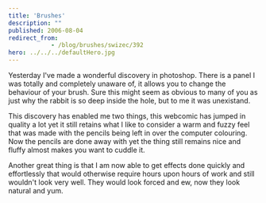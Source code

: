 ```yaml
---
title: 'Brushes'
description: ""
published: 2006-08-04
redirect_from: 
            - /blog/brushes/swizec/392
hero: ../../../defaultHero.jpg
---
```

Yesterday I&#x27;ve made a wonderful discovery in photoshop. There is a panel I was totally and completely unaware of, it allows you to change the behaviour of your brush. Sure this might seem as obvious to many of you as just why the rabbit is so deep inside the hole, but to me it was unexistand.  
  
This discovery has enabled me two things, this webcomic has jumped in quality a lot yet it still retains what I like to consider a warm and fuzzy feel that was made with the pencils being left in over the computer colouring. Now the pencils are done away with yet the thing still remains nice and fluffy almost makes you want to cuddle it.  
  
Another great thing is that I am now able to get effects done quickly and effortlessly that would otherwise require hours upon hours of work and still wouldn&#x27;t look very well. They would look forced and ew, now they look natural and yum.